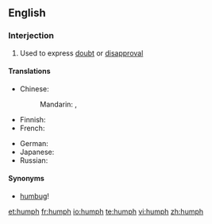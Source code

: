 ==English==

===Interjection===
{{en-interj|head=humph!}}

# Used to express [[doubt]] or [[disapproval]]

====Translations====
{{trans-top|used to express doubt or disapproval}}
* Chinese:
*: Mandarin: {{t-|cmn|哼|tr=hēng|sc=Hani}}, {{t|cmn|噷|tr=hm, hēn, hèn|sc=Hani}}
* Finnish: {{t+|fi|höpö-höpö}}
* French: {{t|fr|hum}}
{{trans-mid}}
* German: {{t|de|hm}}
* Japanese: {{t|ja|ふん|tr=fun|sc=Jpan}}
* Russian: {{t|ru|гм|tr=gm, hm, xm|sc=Cyrl}}
{{trans-bottom}}

====Synonyms====
* [[humbug]]!

[[et:humph]]
[[fr:humph]]
[[io:humph]]
[[te:humph]]
[[vi:humph]]
[[zh:humph]]